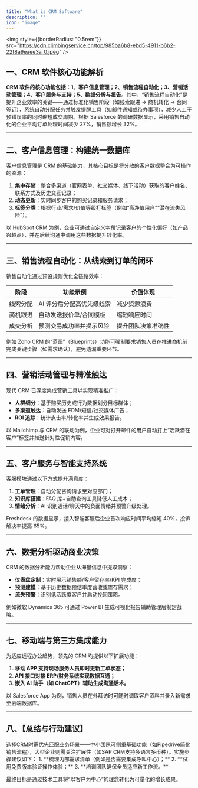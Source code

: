 ```yaml
---
title: "What is CRM Software"
description: ""
icon: "image"
---
```


<img
	style={{borderRadius: "0.5rem"}}
	src="https://cdn.climbingservice.cn/top/985ba6b8-ebd5-4911-b6b2-22f8a9eaee3a_0.jpeg"
/>

**<h2>一、CRM 软件核心功能解析</h2>**
**CRM 软件的核心功能包括：1、客户信息管理；2、销售流程自动化；3、营销活动管理；4、客户服务与支持；5、数据分析与报告**。其中，“销售流程自动化”是提升企业效率的关键——通过标准化销售阶段（如线索跟进 → 商机转化 → 合同签订），系统自动分配任务并触发提醒工具（如邮件通知或待办事项），减少人工干预错误率的同时缩短成交周期。根据 Salesforce 的调研数据显示，采用销售自动化的企业平均订单处理时间减少 27%，销售额增长 32%。

---

**<h2>二、客户信息管理：构建统一数据库</h2>**
客户信息管理是 CRM 的基础能力，其核心目标是将分散的客户数据整合为可操作的资源：

1. **集中存储**：整合多渠道（官网表单、社交媒体、线下活动）获取的客户姓名、联系方式及历史交互记录；
2. **动态更新**：实时同步客户的购买记录和服务请求；
3. **标签分类**：根据行业/需求/价值等级打标签（例如“高净值用户”“潜在流失风险”）。

以 HubSpot CRM 为例，企业可通过自定义字段记录客户的个性化偏好（如产品兴趣点），并在后续沟通中调用这些数据提升转化率。

---

**<h2>三、销售流程自动化：从线索到订单的闭环</h2>**
销售自动化通过预设规则优化全链路效率：

| 阶段     | 功能示例                  | 价值体现           |
| -------- | ------------------------- | ------------------ |
| 线索分配 | AI 评分后分配高优先级线索 | 减少资源浪费       |
| 商机跟进 | 自动发送报价单/合同模板   | 缩短响应时间       |
| 成交分析 | 预测交易成功率并提示风险  | 提升团队决策准确性 |

例如 Zoho CRM 的“蓝图”（Blueprints）功能可强制要求销售人员在推进商机前完成关键步骤（如需求确认），避免遗漏重要环节。

---

**<h2>四、营销活动管理与精准触达</h2>**
现代 CRM 已深度集成营销工具以实现精准推广：

- **人群细分**：基于购买历史或行为数据划分目标群体；
- **多渠道触达**：自动发送 EDM/短信/社交媒体广告；
- **ROI 追踪**：统计点击率/转化率并生成效果报告。

以 Mailchimp 与 CRM 的联动为例，企业可对打开邮件的用户自动打上“活跃潜在客户”标签并推送针对性促销内容。

---

**<h2>五、客户服务与智能支持系统</h2>**
客服模块通过以下方式提升满意度：

1. **工单管理**：自动分配咨询请求至对应部门；
2. **知识库搭建**：FAQ 库+自助查询工具降低人工成本；
3. **情绪分析**：AI 识别通话/聊天中的负面情绪并预警升级处理。

Freshdesk 的数据显示，接入智能客服后企业首次响应时间平均缩短 40%，投诉解决率提高 65%。

---

**<h2>六、数据分析驱动商业决策</h2>**
CRM 的数据分析能力帮助企业从海量信息中提取洞察：

- **仪表盘定制**：实时展示销售额/客户留存率/KPI 完成度；
- **预测建模**：基于历史数据预估季度营收或库存需求；
- **流失预警**：识别低活跃度客户并启动挽回策略。

例如微软 Dynamics 365 可通过 Power BI 生成可视化报告辅助管理层制定战略。

---

**<h2>七、移动端与第三方集成能力</h2>**
为适应远程办公趋势，领先的 CRM 均提供以下扩展功能：

1. **移动 APP 支持现场服务人员即时更新工单状态；**
2. **API 接口对接 ERP/财务系统实现数据互通；**
3. **嵌入 AI 助手（如 ChatGPT）辅助生成沟通话术。**

以 Salesforce App 为例，销售人员在外拜访时可随时调取客户资料并录入新需求至云端数据库。

---

<h2>八、【总结与行动建议】</h2>
选择CRM时需优先匹配业务场景——中小团队可侧重基础功能（如Pipedrive简化销售流程），大型企业则需关注扩展性（如SAP
CRM支持多语言多币种）。实施步骤建议如下： 1. **梳理内部需求清单（例如是否需要集成呼叫中心）；**
2. **试用免费版本验证操作体验；** 3. **培训团队确保全员适应新工作流。**

最终目标是通过技术工具将“以客户为中心”的理念转化为可量化的增长成果。
